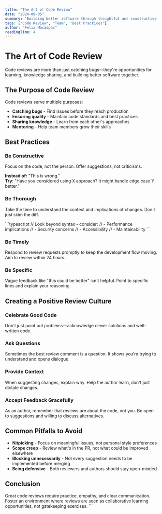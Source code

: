 ```yaml
---
title: "The Art of Code Review"
date: "2024-09-05"
summary: "Building better software through thoughtful and constructive code reviews."
tags: ["Code Review", "Team", "Best Practices"]
author: "Felix Macaspac"
readingTime: 4
---
```


# The Art of Code Review

Code reviews are more than just catching bugs—they're opportunities for learning, knowledge sharing, and building better software together.

## The Purpose of Code Review

Code reviews serve multiple purposes:

- **Catching bugs** - Find issues before they reach production
- **Ensuring quality** - Maintain code standards and best practices
- **Sharing knowledge** - Learn from each other's approaches
- **Mentoring** - Help team members grow their skills

## Best Practices

### Be Constructive

Focus on the code, not the person. Offer suggestions, not criticisms.

**Instead of:** "This is wrong."  
**Try:** "Have you considered using X approach? It might handle edge case Y better."

### Be Thorough

Take the time to understand the context and implications of changes. Don't just skim the diff.

\`\`\`typescript
// Look beyond syntax - consider:
// - Performance implications
// - Security concerns
// - Accessibility
// - Maintainability
\`\`\`

### Be Timely

Respond to review requests promptly to keep the development flow moving. Aim to review within 24 hours.

### Be Specific

Vague feedback like "this could be better" isn't helpful. Point to specific lines and explain your reasoning.

## Creating a Positive Review Culture

### Celebrate Good Code

Don't just point out problems—acknowledge clever solutions and well-written code.

### Ask Questions

Sometimes the best review comment is a question. It shows you're trying to understand and opens dialogue.

### Provide Context

When suggesting changes, explain why. Help the author learn, don't just dictate changes.

### Accept Feedback Gracefully

As an author, remember that reviews are about the code, not you. Be open to suggestions and willing to discuss alternatives.

## Common Pitfalls to Avoid

- **Nitpicking** - Focus on meaningful issues, not personal style preferences
- **Scope creep** - Review what's in the PR, not what could be improved elsewhere
- **Blocking unnecessarily** - Not every suggestion needs to be implemented before merging
- **Being defensive** - Both reviewers and authors should stay open-minded

## Conclusion

Great code reviews require practice, empathy, and clear communication. Foster an environment where reviews are seen as collaborative learning opportunities, not gatekeeping exercises.
\`\`\`
